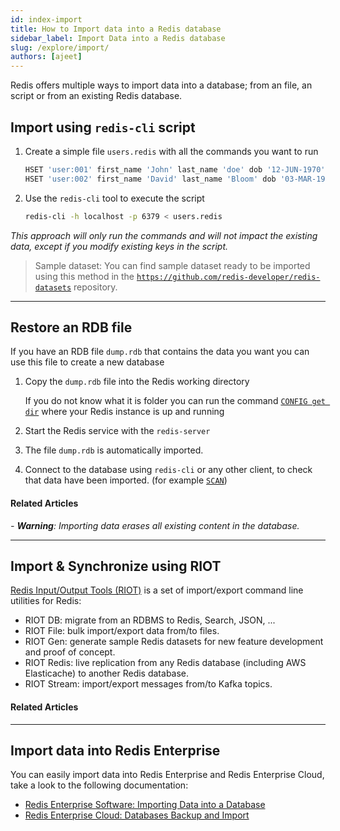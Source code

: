 ```yaml
---
id: index-import
title: How to Import data into a Redis database
sidebar_label: Import Data into a Redis database
slug: /explore/import/
authors: [ajeet]
---
```



<Authors frontMatter={frontMatter} />

Redis offers multiple ways to import data into a database; from an file, an script or from an existing Redis database.

## Import using `redis-cli` script

1. Create a simple file `users.redis` with all the commands you want to run

   ```bash
   HSET 'user:001' first_name 'John' last_name 'doe' dob '12-JUN-1970'
   HSET 'user:002' first_name 'David' last_name 'Bloom' dob '03-MAR-1981'
   ```

2. Use the `redis-cli` tool to execute the script

   ```bash
   redis-cli -h localhost -p 6379 < users.redis
   ```

_This approach will only run the commands and will not impact the existing data, except if you modify existing keys in the script._

> Sample dataset: You can find sample dataset ready to be imported using this method in the [`https://github.com/redis-developer/redis-datasets`](https://github.com/redis-developer/redis-datasets) repository.

---

## Restore an RDB file

If you have an RDB file `dump.rdb` that contains the data you want you can use this file to create a new database

1. Copy the `dump.rdb` file into the Redis working directory

   If you do not know what it is folder you can run the command [`CONFIG get dir`](https://redis.io/commands/config-get) where your Redis instance is up and running

2. Start the Redis service with the `redis-server`
3. The file `dump.rdb` is automatically imported.
4. Connect to the database using `redis-cli` or any other client, to check that data have been imported. (for example [`SCAN`](https://redis.io/commands/SCAN))

#### Related Articles

<div class="row">
  <div class="col">
    <RedisCard
      title="Redis Persistence"
      page="https://redis.io/topics/persistence"
    />
  </div>
  <div class="col"></div>
</div>

_- **Warning**: Importing data erases all existing content in the database._

---

## Import & Synchronize using RIOT

[Redis Input/Output Tools (RIOT)](/explore/riot) is a set of import/export command line utilities for Redis:

- RIOT DB: migrate from an RDBMS to Redis, Search, JSON, ...
- RIOT File: bulk import/export data from/to files.
- RIOT Gen: generate sample Redis datasets for new feature development and proof of concept.
- RIOT Redis: live replication from any Redis database (including AWS Elasticache) to another Redis database.
- RIOT Stream: import/export messages from/to Kafka topics.

#### Related Articles

<div class="row">
  <div class="col">
    <RedisCard
      title="Online Database Migration from Amazon ElastiCache to Redis Enterprise Cloud using RIOT"
      page="/create/aws/import/database-migration-aws-elasticache-redis-enterprise-cloud"
    />
  </div>
</div>

---

## Import data into Redis Enterprise

You can easily import data into Redis Enterprise and Redis Enterprise Cloud, take a look to the following documentation:

- [Redis Enterprise Software: Importing Data into a Database](https://docs.redis.com/latest/rs/administering/import-export/importing-data/)
- [Redis Enterprise Cloud: Databases Backup and Import](https://docs.redis.com/latest/rc/api/examples/back-up-and-import-data/)
